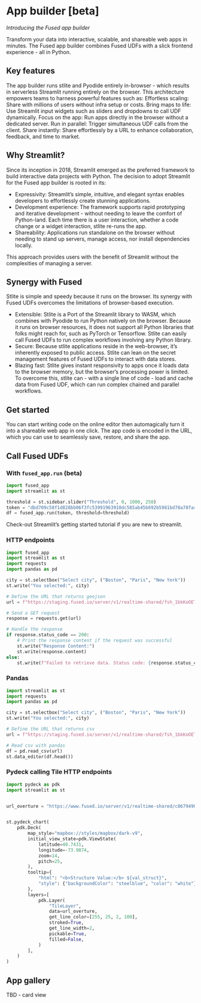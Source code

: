 # App builder [beta]

_Introducing the Fused app builder_

Transform your data into interactive, scalable, and shareable web apps in minutes. The Fused app builder combines Fused UDFs with a slick frontend experience - all in Python. 

## Key features

The app builder runs stlite and Pyodide entirely in-browser - which results in serverless Streamlit running entirely on the browser. This architecture empowers teams to harness powerful features such as:
Effortless scaling: Share with millions of users without infra setup or costs.
Bring maps to life: Use Streamlit input widgets such as sliders and dropdowns to call UDF dynamically.
Focus on the app: Run apps directly in the browser without a dedicated server. 
Run in parallel: Trigger simultaneous UDF calls from the client.
Share instantly: Share effortlessly by a URL to enhance collaboration, feedback, and time to market.

## Why Streamlit?

Since its inception in 2018, Streamlit emerged as the preferred framework to build interactive data projects with Python. The decision to adopt Streamlit for the Fused app builder is rooted in its:
- Expressivity: Streamlit’s simple, intuitive, and elegant syntax enables developers to effortlessly create stunning applications.
- Development experience: The framework supports rapid prototyping and iterative development - without needing to leave the comfort of Python-land. Each time there is a user interaction, whether a code change or a widget interaction, stlite re-runs the app. 
- Shareability: Applications run standalone on the browser without needing to stand up servers, manage access, nor install dependencies locally. 

This approach provides users with the benefit of Streamlit without the complexities of managing a server. 


## Synergy with Fused

Stlite is simple and speedy because it runs on the browser. Its synergy with Fused UDFs overcomes the limitations of browser-based execution.

- Extensible: Stlite is a Port of the Streamlit library to WASM, which combines with Pyodide to run Python natively on the browser. Because it runs on browser resources, it does not support all Python libraries that folks might reach for, such as PyTorch or Tensorflow.  Stlite can easily call Fused UDFs to run complex workflows involving any Python library.
- Secure: Because stlite applications reside in the web-browser, it’s inherently exposed to public access. Stlite can lean on the secret management features of Fused UDFs to interact with data stores.
- Blazing fast: Stlite gives instant responsivity to apps once it loads data to the browser memory, but the browser’s processing power is limited. To overcome this, stlite can - with a single line of code -  load and cache data from Fused UDF, which can run complex chained and parallel workflows. 

## Get started

You can start writing code on the online editor then automagically turn it into a shareable web app in one click. The app code is encoded in the URL, which you can use to seamlessly save, restore, and share the app. 

## Call Fused UDFs 

### With `fused_app.run` (beta)

```python
import fused_app
import streamlit as st

threshold = st.sidebar.slider("Threshold", 0, 1000, 250)
token = "dbd709c58f1d828bb06f3fc53991963910dc585ab45b692b5981bd78a78fa43a"
df = fused_app.run(token, threshold=threshold)

```



Check-out Streamlit’s getting started tutorial if you are new to streamlit. 

### HTTP endpoints
```python
import fused_app
import streamlit as st
import requests
import pandas as pd

city = st.selectbox("Select city", ("Boston", "Paris", "New York"))
st.write("You selected:", city)

# Define the URL that returns geojson
url = f"https://staging.fused.io/server/v1/realtime-shared/fsh_1bkKoOETvhhQ7TtKfwOQ7i/run/file?dtype_out_vector=geojson&city={city}"

# Send a GET request
response = requests.get(url)

# Handle the response
if response.status_code == 200:
    # Print the response content if the request was successful
    st.write("Response Content:")
    st.write(response.content)
else:
    st.write(f"Failed to retrieve data. Status code: {response.status_code}")

```

### Pandas
```python
import streamlit as st
import requests
import pandas as pd

city = st.selectbox("Select city", ("Boston", "Paris", "New York"))
st.write("You selected:", city)

# Define the URL that returns csv
url = f"https://staging.fused.io/server/v1/realtime-shared/fsh_1bkKoOETvhhQ7TtKfwOQ7i/run/file?dtype_out_vector=csv&city={city}"

# Read csv with pandas
df = pd.read_csv(url)
st.data_editor(df.head())

```

### Pydeck calling Tile HTTP endpoints 

```python
import pydeck as pdk
import streamlit as st


url_overture = "https://www.fused.io/server/v1/realtime-shared/c8679490a7c130178e2781a45f4090208c9bcd8d8d7572532c4c39c4d0914467/run/tiles/{z}/{x}/{y}?dtype_out_vector=geojson&return_object=gdf_overture"


st.pydeck_chart(
    pdk.Deck(
        map_style="mapbox://styles/mapbox/dark-v9",
        initial_view_state=pdk.ViewState(
            latitude=40.7431,
            longitude=-73.9874,
            zoom=14,
            pitch=25,
        ),
        tooltip={
            "html": "<b>Structure Value:</b> ${val_struct}",
            "style": {"backgroundColor": "steelblue", "color": "white"},
        },
        layers=[
            pdk.Layer(
                "TileLayer",
                data=url_overture,
                get_line_color=[255, 25, 2, 100],
                stroked=True,
                get_line_width=2,
                pickable=True,
                filled=False,
            )
        ],
    )
)

```



## App gallery
TBD - card view
